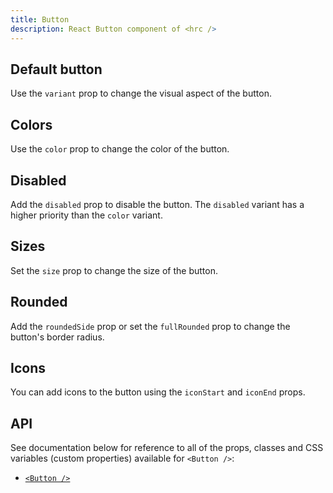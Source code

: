 ```yaml
---
title: Button
description: React Button component of <hrc />
---
```



## Default button

Use the `variant` prop to change the visual aspect of the button.

<Demo layout="grid" cols={3} className="button-default">
  <Demos.ButtonDefault />
</Demo>

<SourceCode code={defaultCode} title="button-default.tsx" />

## Colors

Use the `color` prop to change the color of the button.

<Demo layout="grid" cols={1} className="button-colors">
  <Demos.ButtonColors />
</Demo>

<SourceCode code={colorsCode} title="button-colors.tsx" />

## Disabled

Add the `disabled` prop to disable the button. The `disabled` variant has a
higher priority than the `color` variant.

<Demo layout="grid" cols={3} className="with-toggle">
  <Demos.ButtonDisabled client:load />
</Demo>

## Sizes

Set the `size` prop to change the size of the button.

<Demo layout="row">
  <Demos.ButtonSizes />
</Demo>

<SourceCode code={sizesCode} title="button-sizes.tsx" />

## Rounded

Add the `roundedSide` prop or set the `fullRounded` prop to change the button's
border radius.

<Demo layout="grid" cols={1}>
  <Demos.ButtonRounded />
</Demo>

<SourceCode code={roundedCode} title="button-rounded.tsx" />

## Icons

You can add icons to the button using the `iconStart` and `iconEnd` props.

<Demo layout="grid" cols={2}>
  <Demos.ButtonWithIcons />
</Demo>

<SourceCode code={iconsCode} title="button-with-icons.tsx" />

## API

See documentation below for reference to all of the props, classes and CSS
variables (custom properties) available for `<Button />`:

- [`<Button />`](/hrc/api/button)
